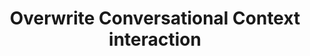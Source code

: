 ---
title: Overwrite Conversational Context interaction
openapi-schema: overwrite_ll_context
description: |
  This is an event developers may broadcast to Tavus.

  By broadcasting this event, you are able to overwrite the `conversational_context` that the replica uses to generate responses. 
  
  If `conversational_context` was not provided during conversation creation, the replica will start using the `context` you provide in this event as `conversational_context`.
  
  Learn more about the `conversational_context`: <a href="/api-reference/conversations/create-conversation" target="_blank" rel="noopener noreferrer">Create Conversation</a>
---
